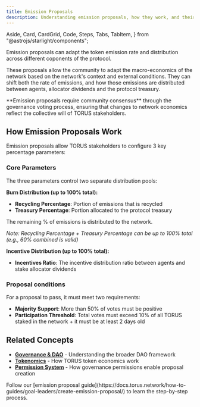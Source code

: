 ```yaml
---
title: Emission Proposals
description: Understanding emission proposals, how they work, and their role in managing Torus network incentives and economics.
---
```


  Aside,
  Card,
  CardGrid,
  Code,
  Steps,
  Tabs,
  TabItem,
} from "@astrojs/starlight/components";

Emission proposals can adapt the token emission rate and distribution across different coponents of the protocol.

These proposals allow the community to adapt the macro-economics of the network based on the network's context and external conditions. They can shift both the rate of emissions, and how those emissions are distributed between agents, allocator dividends and the protocol treasury. 

<Aside type="tip">
**Emission proposals require community consensus** through the governance voting process, ensuring that changes to network economics reflect the collective will of TORUS stakeholders.
</Aside>

## How Emission Proposals Work

Emission proposals allow TORUS stakeholders to configure 3 key percentage parameters:

### Core Parameters

The three parameters control two separate distribution pools:

**Burn Distribution (up to 100% total):**
- **Recycling Percentage**: Portion of emissions that is recycled 
- **Treasury Percentage**: Portion allocated to the protocol treasury

The remaining % of emissions is distributed to the network. 

*Note: Recycling Percentage + Treasury Percentage can be up to 100% total (e.g., 60% combined is valid)*

**Incentive Distribution (up to 100% total):**
- **Incentives Ratio**: The incentive distribution ratio between agents and stake allocator dividends

### Proposal conditions

For a proposal to pass, it must meet two requirements:
- **Majority Support**: More than 50% of votes must be positive
- **Participation Threshold**: Total votes must exceed 10% of all TORUS staked in the network + it must be at least 2 days old 


## Related Concepts

- **[Governance & DAO](https://docs.torus.network/explanations/v05/governance-dao/)** - Understanding the broader DAO framework
- **[Tokenomics](https://docs.torus.network/explanations/holders/tokenomics/)** - How TORUS token economics work
- **[Permission System](https://docs.torus.network/explanations/v05/permissions/)** - How governance permissions enable proposal creation

<Aside type="tip" title="Ready to Create a Proposal?">
  Follow our [emission proposal guide](https://docs.torus.network/how-to-guides/goal-leaders/create-emission-proposal/) to learn the step-by-step process.
</Aside>
